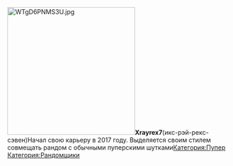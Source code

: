 [[File:WTgD6PNMS3U.jpg|thumb|288x288px]]'''Xrayrex7 '''(икс-рэй-рекс-сэвен){{Инфобокс для пуперов
|title2=Xrayrex7
|другие_ники=Xrayrex7
|image3=Пример
|caption3=Пример
|сферы_творчества=RYTP
|год_начала=2017
|image4=Пример
|caption4=Пример
|имя_фамилия=Артем Лесников
|дата_рождения=29 января
|место_проживания=Пример
|ссылки=https://www.youtube.com/channel/UCSBRHw5hZPF2po0JLLZO7og[[Основа]]
}}Начал свою карьеру в 2017 году. Выделяется своим стилем совмещать рандом с обычными пуперскими шутками[[Категория:Пупер]]
[[Категория:Рандомщики]]